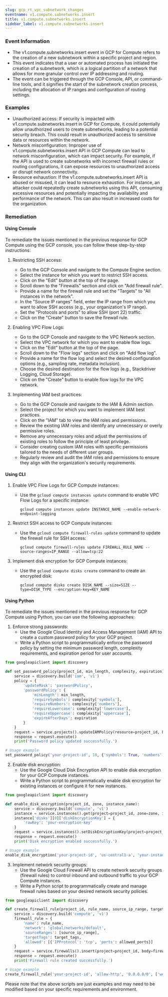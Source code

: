 ```yaml
--- 
slug: gcp_rt_vpc_subnetwork_changes
eventname: v1.compute.subnetworks.insert
title: v1.compute.subnetworks.insert
sidebar_label: v1.compute.subnetworks.insert
---
```

                       
### Event Information

- The v1.compute.subnetworks.insert event in GCP for Compute refers to the creation of a new subnetwork within a specific project and region.
- This event indicates that a user or automated process has initiated the creation of a subnetwork, which is a logical partition of a network that allows for more granular control over IP addressing and routing.
- The event can be triggered through the GCP Console, API, or command-line tools, and it signifies the start of the subnetwork creation process, including the allocation of IP ranges and configuration of routing settings.


### Examples

- Unauthorized access: If security is impacted with v1.compute.subnetworks.insert in GCP for Compute, it could potentially allow unauthorized users to create subnetworks, leading to a potential security breach. This could result in unauthorized access to sensitive data or resources within the network.
- Network misconfiguration: Improper use of v1.compute.subnetworks.insert API in GCP Compute can lead to network misconfiguration, which can impact security. For example, if the API is used to create subnetworks with incorrect firewall rules or routing configurations, it can expose resources to unauthorized access or disrupt network connectivity.
- Resource exhaustion: If the v1.compute.subnetworks.insert API is abused or misused, it can lead to resource exhaustion. For instance, an attacker could repeatedly create subnetworks using this API, consuming excessive resources and potentially impacting the availability and performance of the network. This can also result in increased costs for the organization.

### Remediation

#### Using Console

To remediate the issues mentioned in the previous response for GCP Compute using the GCP console, you can follow these step-by-step instructions:

1. Restricting SSH access:
   - Go to the GCP Console and navigate to the Compute Engine section.
   - Select the instance for which you want to restrict SSH access.
   - Click on the "Edit" button at the top of the page.
   - Scroll down to the "Firewalls" section and click on "Add firewall rule".
   - Provide a name for the firewall rule and set the "Targets" to "All instances in the network".
   - In the "Source IP ranges" field, enter the IP range from which you want to allow SSH access (e.g., your organization's IP range).
   - Set the "Protocols and ports" to allow SSH (port 22) traffic.
   - Click on the "Create" button to save the firewall rule.

2. Enabling VPC Flow Logs:
   - Go to the GCP Console and navigate to the VPC Network section.
   - Select the VPC network for which you want to enable flow logs.
   - Click on the "Edit" button at the top of the page.
   - Scroll down to the "Flow logs" section and click on "Add flow log".
   - Provide a name for the flow log and select the desired configuration options (e.g., sampling rate, metadata inclusion).
   - Choose the desired destination for the flow logs (e.g., Stackdriver Logging, Cloud Storage).
   - Click on the "Create" button to enable flow logs for the VPC network.

3. Implementing IAM best practices:
   - Go to the GCP Console and navigate to the IAM & Admin section.
   - Select the project for which you want to implement IAM best practices.
   - Click on the "IAM" tab to view the IAM roles and permissions.
   - Review the existing IAM roles and identify any unnecessary or overly permissive roles.
   - Remove any unnecessary roles and adjust the permissions of existing roles to follow the principle of least privilege.
   - Consider creating custom IAM roles with specific permissions tailored to the needs of different user groups.
   - Regularly review and audit the IAM roles and permissions to ensure they align with the organization's security requirements.

#### Using CLI

1. Enable VPC Flow Logs for GCP Compute instances:
   - Use the `gcloud compute instances update` command to enable VPC Flow Logs for a specific instance:
     ```
     gcloud compute instances update INSTANCE_NAME --enable-network-endpoint-logging
     ```

2. Restrict SSH access to GCP Compute instances:
   - Use the `gcloud compute firewall-rules update` command to update the firewall rule for SSH access:
     ```
     gcloud compute firewall-rules update FIREWALL_RULE_NAME --source-ranges=IP_RANGE --allow=tcp:22
     ```

3. Implement disk encryption for GCP Compute instances:
   - Use the `gcloud compute disks create` command to create an encrypted disk:
     ```
     gcloud compute disks create DISK_NAME --size=SIZE --type=DISK_TYPE --encryption-key=KEY_NAME
     ```

#### Using Python

To remediate the issues mentioned in the previous response for GCP Compute using Python, you can use the following approaches:

1. Enforce strong passwords:
   - Use the Google Cloud Identity and Access Management (IAM) API to create a custom password policy for your GCP project.
   - Write a Python script to programmatically enforce the password policy by setting the minimum password length, complexity requirements, and expiration period for user accounts.

```python
from googleapiclient import discovery

def set_password_policy(project_id, min_length, complexity, expiration):
    service = discovery.build('iam', 'v1')
    policy = {
        'updateMask': 'passwordPolicy',
        'passwordPolicy': {
            'minLength': min_length,
            'requireSymbols': complexity['symbols'],
            'requireNumbers': complexity['numbers'],
            'requireLowercase': complexity['lowercase'],
            'requireUppercase': complexity['uppercase'],
            'expireAfterDays': expiration
        }
    }
    request = service.projects().updateIAMPolicy(resource=project_id, body=policy)
    response = request.execute()
    print('Password policy updated successfully.')

# Usage example
set_password_policy('your-project-id', 10, {'symbols': True, 'numbers': True, 'lowercase': True, 'uppercase': True}, 90)
```

2. Enable disk encryption:
   - Use the Google Cloud Disk Encryption API to enable disk encryption for your GCP Compute instances.
   - Write a Python script to programmatically enable disk encryption for existing instances or configure it for new instances.

```python
from googleapiclient import discovery

def enable_disk_encryption(project_id, zone, instance_name):
    service = discovery.build('compute', 'v1')
    instance = service.instances().get(project=project_id, zone=zone, instance=instance_name).execute()
    instance['disks'][0]['diskEncryptionKey'] = {
        'rawKey': 'your-encryption-key'
    }
    request = service.instances().setDiskEncryptionKey(project=project_id, zone=zone, instance=instance_name, body=instance)
    response = request.execute()
    print('Disk encryption enabled successfully.')

# Usage example
enable_disk_encryption('your-project-id', 'us-central1-a', 'your-instance-name')
```

3. Implement network security groups:
   - Use the Google Cloud Firewall API to create network security groups (firewall rules) to control inbound and outbound traffic to your GCP Compute instances.
   - Write a Python script to programmatically create and manage firewall rules based on your desired network security policies.

```python
from googleapiclient import discovery

def create_firewall_rule(project_id, rule_name, source_ip_range, target_tags, allowed_ports):
    service = discovery.build('compute', 'v1')
    firewall_rule = {
        'name': rule_name,
        'network': 'global/networks/default',
        'sourceRanges': [source_ip_range],
        'targetTags': target_tags,
        'allowed': [{'IPProtocol': 'tcp', 'ports': allowed_ports}]
    }
    request = service.firewalls().insert(project=project_id, body=firewall_rule)
    response = request.execute()
    print('Firewall rule created successfully.')

# Usage example
create_firewall_rule('your-project-id', 'allow-http', '0.0.0.0/0', ['web-servers'], [80, 443])
```

Please note that the above scripts are just examples and may need to be modified based on your specific requirements and environment.


 